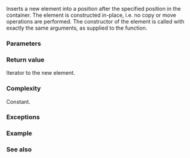 {{cpp/container/forward_list/title|emplace_after}}
{{cpp/container/forward_list/navbar}}
{{ddcl|since=c++11|
template&lt; class... Args &gt;
iterator emplace_after( const_iterator pos, Args&amp;&amp;... args );
}}

Inserts a new element into a position after the specified position in the container. The element is constructed in-place, i.e. no copy or move operations are performed. The constructor of the element is called with exactly the same arguments, as supplied to the function.

{{cpp/container/note_iterator_invalidation|forward_list|emplace_after}}

===Parameters===
{{par begin}}
{{par|pos|iterator after which the new element will be constructed}}
{{par|args|arguments to forward to the constructor of the element}}
{{par end}}

===Return value===
Iterator to the new element.

===Complexity===
Constant.

===Exceptions===
{{cpp/strong exception safety guarantee}}

===Example===
{{example
|The example demonstrates a canonical filling of a single-linked list in natural (as opposed to reverse) order.
|code=
#include &lt;forward_list&gt;
#include &lt;iostream&gt;
#include &lt;string&gt;

struct Sum
{
    std::string remark;
    int sum;

    Sum(std::string remark, int sum)
        : remark{std::move(remark)}, sum{sum} {}

    void print() const
    {
        std::cout &lt;&lt; remark &lt;&lt; " = " &lt;&lt; sum &lt;&lt; '\n';
    }
};

int main()
{
    std::forward_list&lt;Sum&gt; list;

    auto iter = list.before_begin();
    std::string str{"1"};

    for (int i{1}, sum{1}; i != 10; sum += i)
    {
        iter = list.emplace_after(iter, str, sum);
        ++i;
        str += " + " + std::to_string(i);
    }

    for (const Sum&amp; s : list)
        s.print();
}
|output=
1 = 1
1 + 2 = 3
1 + 2 + 3 = 6
1 + 2 + 3 + 4 = 10
1 + 2 + 3 + 4 + 5 = 15
1 + 2 + 3 + 4 + 5 + 6 = 21
1 + 2 + 3 + 4 + 5 + 6 + 7 = 28
1 + 2 + 3 + 4 + 5 + 6 + 7 + 8 = 36
1 + 2 + 3 + 4 + 5 + 6 + 7 + 8 + 9 = 45
}}

===See also===
{{dsc begin}}
{{dsc inc|cpp/container/dsc insert_after|forward_list}}
{{dsc end}}

{{langlinks|de|es|fr|it|ja|pt|ru|zh}}